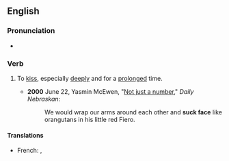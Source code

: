 ==English==

===Pronunciation===
* {{audio|en|En-au-suck face.ogg|Audio (AU)}}

===Verb===
{{en-verb|sucks face|sucking face|sucked face}}

# {{lb|en|idiomatic|colloquial}} To [[kiss]], especially [[deeply]] and for a [[prolong]]ed time.
#* '''2000''' June 22, Yasmin McEwen, "[http://media.www.dailynebraskan.com/media/storage/paper857/news/2000/06/22/Opinion/Not-Just.A.Number-1732974.shtml?sourcedomain=www.dailynebraskan.com&MIIHost=media.collegepublisher.com Not just a number]," ''Daily Nebraskan'':
#*: We would wrap our arms around each other and '''suck face''' like orangutans in his little red Fiero.

====Translations====
{{trans-top|''(colloquial)'' to kiss, especially deeply and for a prolonged time}}
* French: {{t+|fr|sucer la pomme}}, {{t|fr|sucer la poire}}
{{trans-mid}}
{{trans-bottom}}